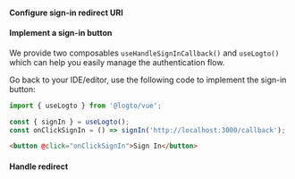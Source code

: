 
<SignInFlowSummary />

#### Configure sign-in redirect URI

<ConfigureRedirectUri figureSrc={redirectUriFigure} redirectUri="http://localhost:3000/callback" />

#### Implement a sign-in button

We provide two composables `useHandleSignInCallback()` and `useLogto()` which can help you easily manage the authentication flow.

<SignInNote calling=".signIn()" />

Go back to your IDE/editor, use the following code to implement the sign-in button:

```ts
import { useLogto } from '@logto/vue';

const { signIn } = useLogto();
const onClickSignIn = () => signIn('http://localhost:3000/callback');
```

```html
<button @click="onClickSignIn">Sign In</button>
```

#### Handle redirect

<HandleRedirect />
